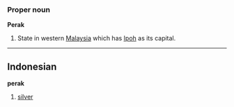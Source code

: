 <!-- english? malaysian? -->
===Proper noun===
'''Perak'''

#State in western [[Malaysia]] which has [[Ipoh]] as its capital.

----

== Indonesian ==
<!--- noun? adjective? both? -->
'''perak'''

# [[silver]]